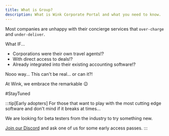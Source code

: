 ```yaml
---
title: What is Group?
description: What is Wink Corporate Portal and what you need to know.
---
```



<CloudinaryImage
      width="700"
      height="525"
      resize="scale"
      quality="best"
      alt="Groups coming soon"
      src="academy/group-coming-soon"
      errorImage="noimage_opaque_nyrtl0.png"
    />

Most companies are unhappy with their concierge services that `over-charge` and `under-deliver`.

What IF...

- Corporations were their own travel agents!?
- With direct access to deals!?
- Already integrated into their existing accounting software!?

Nooo way… This can't be real… or can it?!

At Wink, we embrace the remarkable 😉

#StayTuned

:::tip[Early adopters]
For those that want to play with the most cutting edge software and don't mind if it breaks at times...

We are looking for beta testers from the industry to try something new.

[Join our Discord](https://discord.gg/t3YETu8k5n) and ask one of us for some early access passes.
:::

